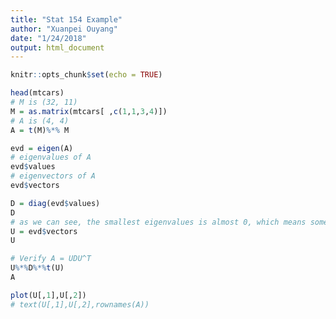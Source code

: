 ```yaml
---
title: "Stat 154 Example"
author: "Xuanpei Ouyang"
date: "1/24/2018"
output: html_document
---
```


```r
knitr::opts_chunk$set(echo = TRUE)
```

```r
head(mtcars)
# M is (32, 11)
M = as.matrix(mtcars[ ,c(1,1,3,4)])
# A is (4, 4)
A = t(M)%*% M

evd = eigen(A)
# eigenvalues of A
evd$values
# eigenvectors of A
evd$vectors

D = diag(evd$values)
D
# as we can see, the smallest eigenvalues is almost 0, which means some of the columns are redundent, there are some redundent information
U = evd$vectors
U

# Verify A = UDU^T
U%*%D%*%t(U)
A

plot(U[,1],U[,2])
# text(U[,1],U[,2],rownames(A))
```
